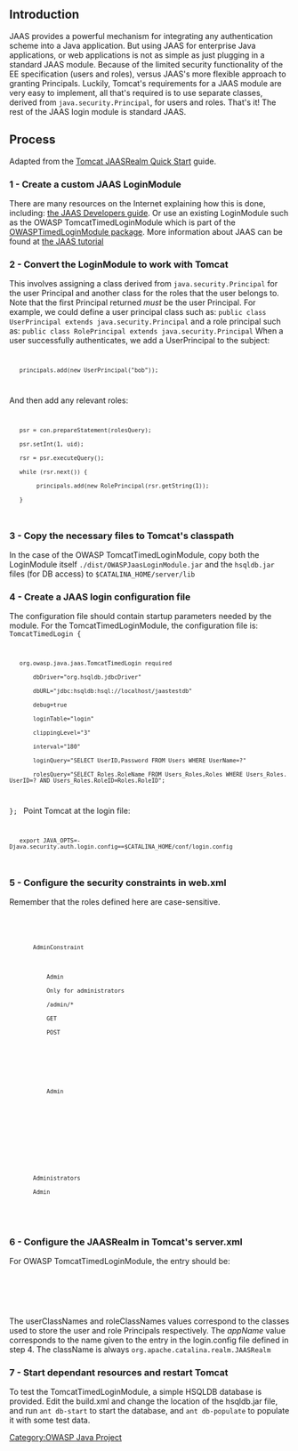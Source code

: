 ==Introduction==
JAAS provides a powerful mechanism for integrating any authentication scheme into a Java application.  But using JAAS for enterprise Java applications, or web applications is not as simple as just plugging in a standard JAAS module.  Because of the limited security functionality of the EE specification (users and roles), versus JAAS's more flexible approach to granting Principals.  Luckily, Tomcat's requirements for a JAAS module are very easy to implement, all that's required is to use separate classes, derived from <code>java.security.Principal</code>, for users and roles.  That's it!  The rest of the JAAS login module is standard JAAS.
==Process==
Adapted from the [http://tomcat.apache.org/tomcat-5.5-doc/realm-howto.html#JAASRealm Tomcat JAASRealm Quick Start] guide.
=== 1 - Create a custom JAAS LoginModule ===
There are many resources on the Internet explaining how this is done, including: [http://java.sun.com/j2se/1.4.1/docs/guide/security/jaas/JAASLMDevGuide.html the JAAS Developers guide].  Or use an existing LoginModule such as the OWASP TomcatTimedLoginModule which is part of the [http://code.google.com/p/owasp-java/ OWASPTimedLoginModule package].  More information about JAAS can be found at [http://java.sun.com/j2se/1.4.1/docs/guide/security/jaas/tutorials/GeneralAcnOnly.html the JAAS tutorial]
=== 2 - Convert the LoginModule to work with Tomcat===  
This involves assigning a class derived from <code>java.security.Principal</code> for the user Principal and another class for the roles that the user belongs to.  Note that the first Principal returned ''must'' be the user Principal.  For example, we could define a user principal class such as:
<code>	public class UserPrincipal extends java.security.Principal</code> 
and a role principal such as:
<code>	public class RolePrincipal extends java.security.Principal</code>
When a user successfully authenticates, we add a UserPrincipal to the subject:
<code>
	principals.add(new UserPrincipal("bob"));
</code>
And then add any relevant roles:
<code>
	psr = con.prepareStatement(rolesQuery);
    psr.setInt(1, uid);
    rsr = psr.executeQuery();
    while (rsr.next()) {
         principals.add(new RolePrincipal(rsr.getString(1));
    }
</code> 

=== 3 - Copy the necessary files to Tomcat's classpath ===
In the case of the OWASP TomcatTimedLoginModule, copy both the LoginModule itself <code>./dist/OWASPJaasLoginModule.jar</code> and the <code>hsqldb.jar</code> files (for DB access) to <code>$CATALINA_HOME/server/lib</code>

=== 4 - Create a JAAS login configuration file ===
The configuration file should contain startup parameters needed by the module.  For the TomcatTimedLoginModule, the configuration file is:
<code>
TomcatTimedLogin
{
	org.owasp.java.jaas.TomcatTimedLogin required 
        dbDriver="org.hsqldb.jdbcDriver" 
        dbURL="jdbc:hsqldb:hsql://localhost/jaastestdb"
        debug=true 
        loginTable="login" 
        clippingLevel="3" 
        interval="180"
        loginQuery="SELECT UserID,Password FROM Users WHERE UserName=?"
        rolesQuery="SELECT Roles.RoleName FROM Users_Roles,Roles WHERE Users_Roles.UserID=? AND Users_Roles.RoleID=Roles.RoleID";
};
</code>
Point Tomcat at the login file:
<code>
	export JAVA_OPTS=-Djava.security.auth.login.config==$CATALINA_HOME/conf/login.config
</code>

=== 5 - Configure the security constraints in web.xml ===
Remember that the roles defined here are case-sensitive.
<code>
	<security-constraint>
        <display-name>AdminConstraint</display-name>
        <web-resource-collection>
            <web-resource-name>Admin</web-resource-name>
            <description>Only for administrators</description>
            <url-pattern>/admin/*</url-pattern>
            <http-method>GET</http-method>
            <http-method>POST</http-method>
        </web-resource-collection>
        <auth-constraint>
            <description/>
            <role-name>Admin</role-name>
            </auth-constraint>
        </security-constraint>
    <security-constraint>
	
	<security-role>
        <description>Administrators</description>
        <role-name>Admin</role-name>
    </security-role>
</code>

=== 6 - Configure the JAASRealm in Tomcat's server.xml ===
For OWASP TomcatTimedLoginModule, the entry should be:
<code>
	<Realm className="org.apache.catalina.realm.JAASRealm"                 
                appName="TomcatTimedLogin"       
    			userClassNames="com.tagish.auth.TypedPrincipal"       
     			roleClassNames="org.owasp.java.jaas.RolePrincipal"/>
</code>
The userClassNames and roleClassNames values correspond to the classes used to store the user and role Principals respectively.
The ''appName'' value corresponds to the name given to the entry in the login.config file defined in step 4.
The className is always <code>org.apache.catalina.realm.JAASRealm</code>

=== 7 - Start dependant resources and restart Tomcat ===
To test the TomcatTimedLoginModule, a simple HSQLDB database is provided.  Edit the build.xml and change the location of the hsqldb.jar file, and run <code>ant db-start</code> to start the database, and <code>ant db-populate</code> to populate it with some test data.

[[Category:OWASP Java Project]]

